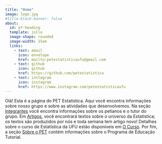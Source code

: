```yaml
---
title: "Home"
image: logo.jpg
#title-block-banner: false
about:
  id: pf-heading
  template: jolla
  image-shape: rounded
  image-width: 15em
  links: 
    - text: email
      icon: envelope
      href: mailto:petestatisticaufu@gmail.com
    - text: github
      icon: github
      href: https://github.com/petestatistica
    - text: instagram
      icon: instagram
      href: https://www.instagram.com/petestatisticaufu
---
```


::: {#pf-heading}


Olá! Esta é a página do PET Estatística. Aqui você encontra informações sobre nosso grupo e sobre as atividades que desenvolvemos. Na seção [Integrantes](integrantes/index.qmd) você encontra informações sobre os petianos e o tutor do grupo. Em [Artigos](artigos.qmd), você encontrará textos sobre o universo da Estatística; os textos são produzidos por nós e toda semana tem artigo novo! Detalhes sobre o curso de Estatística da UFU estão disponíveis em [O Curso](curso.qmd). Por fim, a seção [Sobre o PET](sobre-pet.qmd) contém informações sobre o Programa de Educação Tutorial.

:::
